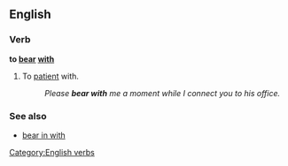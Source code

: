 ==English==

===Verb===
'''to [[bear]] [[with]]'''

# {{idiom}} To [[patient]] with.
#:''Please '''bear with''' me a moment while I connect you to his office.''

===See also===
*[[bear in with]]
[[Category:English verbs]]
